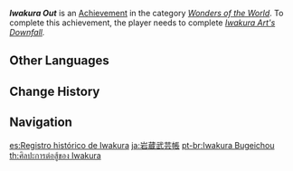 {{Achievement Infobox
|id           = 81106
|order id     = 1104
|category     = Wonders of the World
|description  = Witness the end of the [[Iwakura Clan]].
|requirements = Complete ''[[Iwakura Art's Downfall]].''
|primogems    = 5
|tracking     = 
|hidden       = 1
|topic        = 
|type         = Exploration
}}
'''''Iwakura Out''''' is an [[Achievement]] in the category ''[[Wonders of the World]]''. To complete this achievement, the player needs to complete ''[[Iwakura Art's Downfall]].''
<!--
==Trivia==

==Video Guides==
{{EVT
|video1   = 
|caption1 = 
}}
-->
==Other Languages==
{{Other Languages
|en      = Iwakura Out
|zhs     = 岩藏武艺帐
|zhs_rm  = Yáncáng{{Assumed}} Wǔyì Zhàng
|zht     = 岩藏武藝帳
|zht_rm  = Yáncáng{{Assumed}} Wǔyì Zhàng
|zh_tl   = Record of the Iwakura Art{{sino|zh|ja}}
|ja      = 岩蔵武芸帳
|ja_rm   = Iwakura Bugei-chou
|ja_tl   = Record of the Iwakura Art
|ko      = 이와쿠라 무예장
|ko_tl   = Iwakura Martial Art Record
|es      = Registro histórico de Iwakura
|es_tl   = Historical Record of Iwakura
|fr      = Fin d'Iwakura
|fr_tl   = End of Iwakura
|ru      = Ивакура Бугэйтё
|ru_tl   = Iwakura Bugei-chou
|ru_note = Russian name of the Achievement is the same as the reading of the Japanese name.
|th      = ศิลปะการต่อสู้ของ Iwakura
|th_rm   = 
|th_tl   = 
|vi      = Iwakura Bugeichou
|vi_tl   = 
|de      = Iwakuras historische Aufzeichnung
|de_tl   = Iwakura's Historical Record
|id      = Catatan Bela Diri Iwakura
|id_tl   = Note of Iwakura Martial Art
|pt      = Iwakura Bugeichou
|pt_tl   = 
|tr      = Iwakura Buraya Kadarmış
|tr_tl   = Iwakura Up to This Point
|it      = Fine di Iwakura
|it_tl   = 
}}

==Change History==
{{Change History|2.0}}
<!--
==References==
{{Reflist}}
-->
==Navigation==
{{Achievement Navbox|Wonders of the World|Exploration}}

[[es:Registro histórico de Iwakura]]
[[ja:岩蔵武芸帳]]
[[pt-br:Iwakura Bugeichou]]
[[th:ศิลปะการต่อสู้ของ Iwakura]]